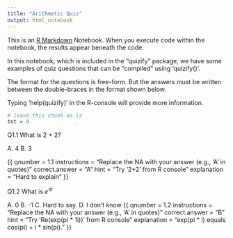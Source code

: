 ```yaml
---
title: "Arithmetic Quiz"
output: html_notebook
---
```


This is an [R Markdown](http://rmarkdown.rstudio.com) Notebook. When you execute code within the notebook, the results appear beneath the code. 

In this notebook, which is included in the "quizify" package, we have some examples of quiz questions that can be "compiled" using 'quizify()'.

The format for the questions is free-form. But the answers must be written between the double-braces in the format shown below.

Typing 'help(quizify)' in the R-console will provide more information.


```r
# leave this chunk as-is
tot = 0
```

Q1.1 What is 2 + 2?

A. 4
B. 3

{{
qnumber = 1.1
instructions = "Replace the NA with your answer (e.g., 'A' in quotes)"
correct.answer = "A"
hint = "Try '2+2' from R console"
explanation = "Hard to explain"
}}


Q1.2 What is $e^{\pi i}$

A. 0
B. -1
C. Hard to say.
D. I don't know
{{
qnumber = 1.2
instructions = "Replace the NA with your answer (e.g., 'A' in quotes)"
correct.answer = "B"
hint = "Try 'Re(exp(pi * 1i))' from R console"
explanation = "exp(pi * i) equals cos(pi) + i * sin(pi)."
}}


